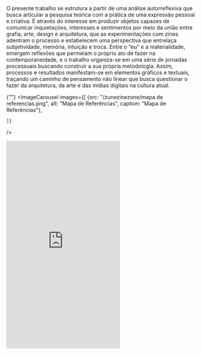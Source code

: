
<div className="space-y-8">
  <div className="prose prose-lg max-w-none">
  O presente trabalho se estrutura a partir de uma análise autorreflexiva que busca articular a pesquisa teórica com a prática de uma expressão pessoal e criativa. É através do interesse em produzir objetos capazes de comunicar inquietações, interesses e sentimentos por meio da união entre grafia, arte, design e arquitetura, que as experimentações com zines adentram o processo e estabelecem uma perspectiva que entrelaça subjetividade, memória, intuição e troca. Entre o “eu” e a materialidade, emergem reflexões que permeiam o próprio ato de fazer na contemporaneidade, e o trabalho organiza-se em uma série de jornadas processuais buscando construir a sua própria metodologia. Assim, processos e resultados manifestam-se em elementos gráficos e textuais, traçando um caminho de pensamento não linear que busca questionar o fazer da arquitetura, da arte e das mídias digitais na cultura atual.
  </div>

  {""}
  <ImageCarousel
    images={[
        {src: "/zunezinezone/mapa de referencias.png", alt: "Mapa de Referências", caption: "Mapa de Referências"},
  
    ]}
  />

  <iframe className="w-full" height="550" src="https://www.youtube.com/embed/BycH7Z-yAeU?si=R6Cz7qSJx5hoYMhq" title="YouTube video player" frameborder="0" allow="accelerometer; autoplay; clipboard-write; encrypted-media; gyroscope; picture-in-picture; web-share" referrerpolicy="strict-origin-when-cross-origin" allowfullscreen></iframe>

</div>